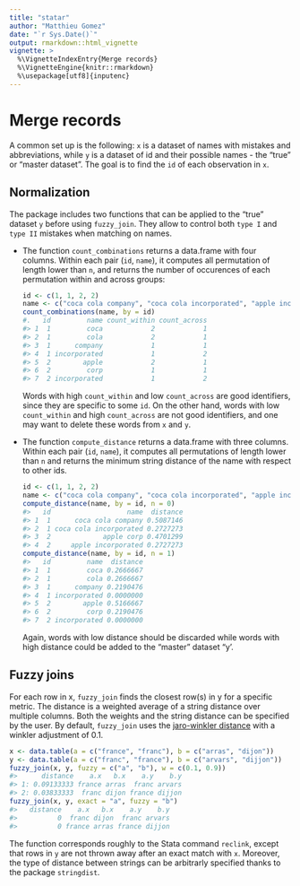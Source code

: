 ```yaml
---
title: "statar"
author: "Matthieu Gomez"
date: "`r Sys.Date()`"
output: rmarkdown::html_vignette
vignette: >
  %\VignetteIndexEntry{Merge records}
  %\VignetteEngine{knitr::rmarkdown}
  %\usepackage[utf8]{inputenc}
---
```



# Merge records
A common set up is the following: `x` is a dataset of names with mistakes and abbreviations, while `y` is a dataset of id and their possible names -  the "true" or "master dataset". The goal is to find the `id` of each observation in `x`.

## Normalization
The package includes two functions that can be applied to the "true" dataset `y` before using `fuzzy_join`. They allow to control both `type I` and `type II` mistakes when matching on names.

- The function `count_combinations`  returns a data.frame with four columns. Within each pair (`id`, `name`), it computes all permutation of length lower than `n`, and returns the number of occurences of each permutation within and across groups: 

  ```R
  id <- c(1, 1, 2, 2)
  name <- c("coca cola company", "coca cola incorporated", "apple incorporated", "apple corp")
  count_combinations(name, by = id)
  #.   id         name count_within count_across
  #> 1  1         coca            2            1
  #> 2  1         cola            2            1
  #> 3  1      company            1            1
  #> 4  1 incorporated            1            2
  #> 5  2        apple            2            1
  #> 6  2         corp            1            1
  #> 7  2 incorporated            1            2
  ```
 Words with high `count_within` and low `count_across` are good identifiers, since they are specific to some `id`. On the other hand, words with low `count_within` and high `count_across` are not good identifiers, and one may want to delete these words from `x` and `y`.





-  The function `compute_distance` returns a data.frame with three columns. Within each pair (`id`, `name`), it computes all permutations of length lower than `n` and returns the minimum string distance of the name with respect to other ids.

    ```R
    id <- c(1, 1, 2, 2)
    name <- c("coca cola company", "coca cola incorporated", "apple incorporated", "apple corp")
    compute_distance(name, by = id, n = 0)
    #>   id                   name  distance
    #> 1  1      coca cola company 0.5087146
    #> 2  1 coca cola incorporated 0.2727273
    #> 3  2             apple corp 0.4701299
    #> 4  2     apple incorporated 0.2727273
    compute_distance(name, by = id, n = 1)
    #>   id         name  distance
    #> 1  1         coca 0.2666667
    #> 2  1         cola 0.2666667
    #> 3  1      company 0.2190476
    #> 4  1 incorporated 0.0000000
    #> 5  2        apple 0.5166667
    #> 6  2         corp 0.2190476
    #> 7  2 incorporated 0.0000000
    ```

    Again, words with low distance should be discarded while words with high distance could be added to the "master" dataset "y'.


## Fuzzy joins

 For each row in x, `fuzzy_join` finds the closest row(s) in y for a specific metric. The distance is a weighted average of a string distance over multiple columns. Both the weights and the string distance can be specified by the user. By default, `fuzzy_join` uses the [jaro-winkler distance](https://www.census.gov/srd/papers/pdf/rr93-8.pdf) with a winkler adjustment of 0.1.


```R
x <- data.table(a = c("france", "franc"), b = c("arras", "dijon"))
y <- data.table(a = c("franc", "france"), b = c("arvars", "dijjon"))
fuzzy_join(x, y, fuzzy = c("a", "b"), w = c(0.1, 0.9))
#>      distance    a.x   b.x    a.y    b.y
#> 1: 0.09133333 france arras  franc arvars
#> 2: 0.03833333  franc dijon france dijjon
fuzzy_join(x, y, exact = "a", fuzzy = "b")
#>   distance    a.x   b.x    a.y    b.y
#>          0  franc dijon  franc arvars
#>          0 france arras france dijjon
``` 

The function corresponds roughly to the Stata command `reclink`, except that rows in `y` are not thrown away after an exact match with `x`. Moreover, the type of distance between strings can be arbitrarly specified thanks to the package `stringdist`.



